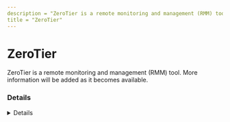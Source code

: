 ---
description = "ZeroTier is a remote monitoring and management (RMM) tool. More information will be added as it becomes available."
title = "ZeroTier"
---



# ZeroTier

ZeroTier is a remote monitoring and management (RMM) tool. More information will be added as it becomes available.

### Details
<Details author={""}
         category={""}
         created={""}
         website={""}
         lastModified={"2024-02-14"}
         privileges={""}
         free={ false }
         verification={ false }
/>

#### Installation Paths
<Card code={ ["zerotier*.msi", "zerotier*.exe", "zero-powershell.exe"] }/>





### Forensic Artifacts




#### Network Artifacts
<EuiSpacer size="xl"/>
<NetworkArtifactsTable data={ [{"Description": "Known remote domains", "Domains": ["zerotier.com", "*.zerotier.com"], "Ports": []}] }/>




### Detections
- Detects potential network activity of ZeroTier RMM tool
  - [Sigma Rule](https://github.com/magicsword-io/LOLRMM/blob/main/detections/sigma/zerotier_network_sigma.yml)
- Detects potential processes activity of ZeroTier RMM tool
  - [Sigma Rule](https://github.com/magicsword-io/LOLRMM/blob/main/detections/sigma/zerotier_processes_sigma.yml)

### References
- [https://my.zerotier.com/](https://my.zerotier.com/)

